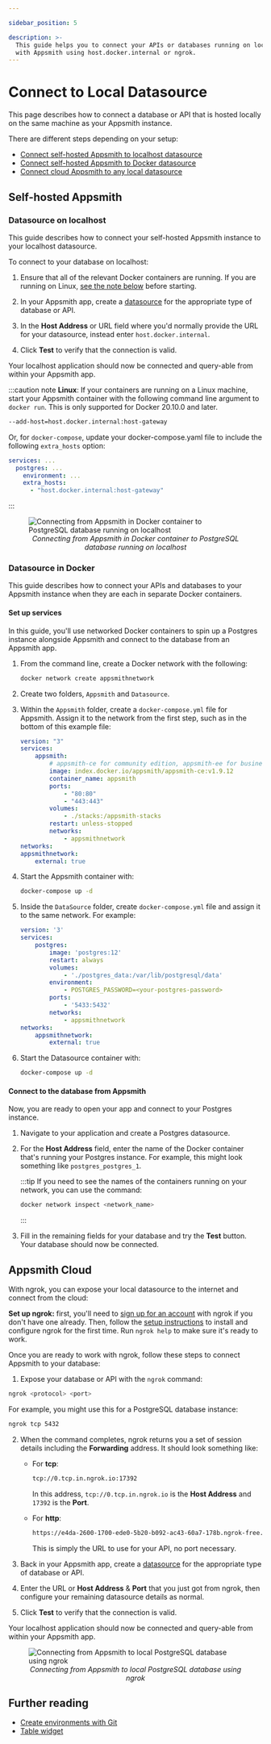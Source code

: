 ```yaml
---

sidebar_position: 5

description: >-
  This guide helps you to connect your APIs or databases running on localhost
  with Appsmith using host.docker.internal or ngrok.
---
```



# Connect to Local Datasource

This page describes how to connect a database or API that is hosted locally on the same machine as your Appsmith instance.

There are different steps depending on your setup:
* [Connect self-hosted Appsmith to localhost datasource](#self-host-to-localhost-datasource)
* [Connect self-hosted Appsmith to Docker datasource](#self-host-to-docker-datasource?docker-method=docker-network)
* [Connect cloud Appsmith to any local datasource](#cloud-to-local-datasource)

## Self-hosted Appsmith

<Tabs queryString="docker-method">


<TabItem label="localhost" value="localhost">


### Datasource on localhost

This guide describes how to connect your self-hosted Appsmith instance to your localhost datasource.

<VideoEmbed host="youtube" videoId="4XlgsVekzhI" title="Connecting from Appsmith in Docker to local datasource" caption="Connecting from Appsmith in Docker to local datasource"/>

To connect to your database on localhost:

1. Ensure that all of the relevant Docker containers are running. If you are running on Linux, [see the note below](#linux-note) before starting. 

2. In your Appsmith app, create a [datasource](/core-concepts/connecting-to-data-sources) for the appropriate type of database or API.

3. In the **Host Address** or URL field where you'd normally provide the URL for your datasource, instead enter `host.docker.internal`.

4. Click **Test** to verify that the connection is valid.

<!-- anchor placed here to accommodate docs page header bar -->
<a name="linux-note"></a>

Your localhost application should now be connected and query-able from within your Appsmith app.

:::caution note
**Linux**: If your containers are running on a Linux machine, start your Appsmith container with the following command line argument to `docker run`. This is only supported for Docker 20.10.0 and later.

```bash
--add-host=host.docker.internal:host-gateway
```

Or, for `docker-compose`, update your docker-compose.yaml file to include the following `extra_hosts` option:

```yml
services: ...
  postgres: ...
    environment: ...
    extra_hosts:
      - "host.docker.internal:host-gateway"
```
:::

<figure>
  <img src="/img/local_db_config.png" style={{width: "100%", height: "auto"}} alt="Connecting from Appsmith in Docker container to PostgreSQL database running on localhost" />
  <figcaption align="center"><i>Connecting from Appsmith in Docker container to PostgreSQL database running on localhost</i></figcaption>
</figure>


</TabItem>

<TabItem label="Docker network" value="docker-network">


### Datasource in Docker

This guide describes how to connect your APIs and databases to your Appsmith instance when they are each in separate Docker containers.

#### Set up services

In this guide, you'll use networked Docker containers to spin up a Postgres instance alongside Appsmith and connect to the database from an Appsmith app.

1. From the command line, create a Docker network with the following:

    ```bash
    docker network create appsmithnetwork
    ```

1. Create two folders, `Appsmith` and `Datasource`.

1. Within the `Appsmith` folder, create a `docker-compose.yml` file for Appsmith. Assign it to the network from the first step, such as in the bottom of this example file:

    ```yaml
    version: "3"
    services:
        appsmith:
            # appsmith-ce for community edition, appsmith-ee for business.
            image: index.docker.io/appsmith/appsmith-ce:v1.9.12
            container_name: appsmith
            ports:
                - "80:80"
                - "443:443"
            volumes:
                - ./stacks:/appsmith-stacks
            restart: unless-stopped
            networks:
                - appsmithnetwork
    networks:
    appsmithnetwork:
        external: true
    ```

1. Start the Appsmith container with:

    ```bash
    docker-compose up -d
    ```

1. Inside the `DataSource` folder, create `docker-compose.yml` file and assign it to the same network. For example:

    ```yaml
    version: '3'
    services:
        postgres:
            image: 'postgres:12'
            restart: always
            volumes:
                - './postgres_data:/var/lib/postgresql/data'
            environment:
                - POSTGRES_PASSWORD=<your-postgres-password>
            ports:
                - '5433:5432'
            networks:
                - appsmithnetwork
    networks:
        appsmithnetwork:
            external: true
    ```

1. Start the Datasource container with:
   
    ```bash
    docker-compose up -d
    ```

#### Connect to the database from Appsmith

Now, you are ready to open your app and connect to your Postgres instance.

1. Navigate to your application and create a Postgres datasource.

1. For the **Host Address** field, enter the name of the Docker container that's running your Postgres instance. For example, this might look something like `postgres_postgres_1`.

    :::tip
    If you need to see the names of the containers running on your network, you can use the command:

    ```bash
    docker network inspect <network_name>
    ```
    :::

1. Fill in the remaining fields for your database and try the **Test** button. Your database should now be connected.


</TabItem>

</Tabs>

## Appsmith Cloud

With ngrok, you can expose your local datasource to the internet and connect from the cloud:

<VideoEmbed host="youtube" videoId="IUX2rXmS17E" title="Connect to localhost using ngrok" caption="Connect to localhost using ngrok"/>

**Set up ngrok:** first, you'll need to [sign up for an account](https://dashboard.ngrok.com/signup) with ngrok if you don't have one already. Then, follow the [setup instructions](https://dashboard.ngrok.com/get-started/setup) to install and configure ngrok for the first time. Run `ngrok help` to make sure it's ready to work.

Once you are ready to work with ngrok, follow these steps to connect Appsmith to your database:

1. Expose your database or API with the ```ngrok``` command:
  ```bash
  ngrok <protocol> <port>
  ```
  For example, you might use this for a PostgreSQL database instance:
  ```bash
  ngrok tcp 5432
  ```

2. When the command completes, ngrok returns you a set of session details including the **Forwarding** address. It should look something like:
    * For **tcp**:
        ```bash
        tcp://0.tcp.in.ngrok.io:17392
        ```
        In this address, `tcp://0.tcp.in.ngrok.io` is the **Host Address** and `17392` is the **Port**.

    * For **http**:
        ```bash
        https://e4da-2600-1700-ede0-5b20-b092-ac43-60a7-178b.ngrok-free.app
        ```
        This is simply the URL to use for your API, no port necessary.

3. Back in your Appsmith app, create a [datasource](/core-concepts/connecting-to-data-sources) for the appropriate type of database or API.

4. Enter the URL or **Host Address** & **Port** that you just got from ngrok, then configure your remaining datasource details as normal.

5. Click **Test** to verify that the connection is valid.

Your localhost application should now be connected and query-able from within your Appsmith app.

<figure>
  <img src="/img/ngrok-config-example.png" style={{width: "100%", height: "auto"}} alt="Connecting from Appsmith to local PostgreSQL database using ngrok" />
  <figcaption align="center"><i>Connecting from Appsmith to local PostgreSQL database using ngrok</i></figcaption>
</figure>


## Further reading

* [Create environments with Git](/advanced-concepts/version-control-with-git/environments-with-git)
* [Table widget](/reference/widgets/table)
